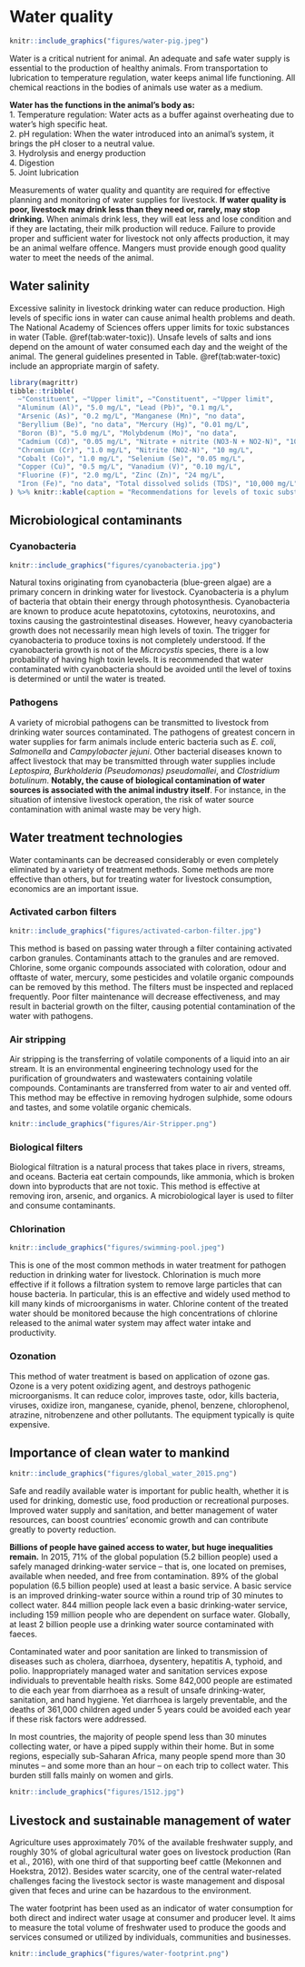 # Water quality

```r
knitr::include_graphics("figures/water-pig.jpeg")
```

Water is a critical nutrient for animal. An adequate and safe water supply is essential to the production of healthy animals. From transportation to lubrication to temperature regulation, water keeps animal life functioning. All chemical reactions in the bodies of animals use water as a medium.

**Water has the functions in the animal's body as:**  
1. Temperature regulation: Water acts as a buffer against overheating due to water's high specific heat.  
2. pH regulation: When the water introduced into an animal's system, it brings the pH closer to a neutral value.  
3. Hydrolysis and energy production  
4. Digestion  
5. Joint lubrication  

Measurements of water quality and quantity are required for effective planning and monitoring of water supplies for livestock. **If water quality is poor, livestock may drink less than they need or, rarely, may stop drinking.** When animals drink less, they will eat less and lose condition and if they are lactating, their milk production will reduce. Failure to provide proper and sufficient water for livestock not only affects production, it may be an animal welfare offence. Mangers must provide enough good quality water to meet the needs of the animal.

## Water salinity
Excessive salinity in livestock drinking water can reduce production. High levels of specific ions in water can cause animal health problems and death. The National Academy of Sciences offers upper limits for toxic substances in water (Table. \@ref(tab:water-toxic)). Unsafe levels of salts and ions depend on the amount of water consumed each day and the weight of the animal. The general guidelines presented in Table. \@ref(tab:water-toxic) include an appropriate margin of safety. 

```r
library(magrittr)
tibble::tribble(
  ~"Constituent", ~"Upper limit", ~"Constituent", ~"Upper limit",
  "Aluminum (Al)", "5.0 mg/L", "Lead (Pb)", "0.1 mg/L",
  "Arsenic (As)", "0.2 mg/L", "Manganese (Mn)", "no data",
  "Beryllium (Be)", "no data", "Mercury (Hg)", "0.01 mg/L",
  "Boron (B)", "5.0 mg/L", "Molybdenum (Mo)", "no data",
  "Cadmium (Cd)", "0.05 mg/L", "Nitrate + nitrite (NO3-N + NO2-N)", "100 mg/L",
  "Chromium (Cr)", "1.0 mg/L", "Nitrite (NO2-N)", "10 mg/L",
  "Cobalt (Co)", "1.0 mg/L", "Selenium (Se)", "0.05 mg/L",
  "Copper (Cu)", "0.5 mg/L", "Vanadium (V)", "0.10 mg/L",
  "Fluorine (F)", "2.0 mg/L", "Zinc (Zn)", "24 mg/L",
  "Iron (Fe)", "no data", "Total dissolved solids (TDS)", "10,000 mg/L"
) %>% knitr::kable(caption = "Recommendations for levels of toxic substances in drinking water for lilvestock. ", booktabs = TRUE)
```


## Microbiological contaminants
### Cyanobacteria
```r
knitr::include_graphics("figures/cyanobacteria.jpg")
```

Natural toxins originating from cyanobacteria (blue-green algae) are a primary concern in drinking water for livestock. Cyanobacteria is a phylum of bacteria that obtain their energy through photosynthesis. Cyanobacteria are known to produce acute hepatotoxins, cytotoxins, neurotoxins, and toxins causing the gastrointestinal diseases. However, heavy cyanobacteria growth does not necessarily mean high levels of toxin. The trigger for cyanobacteria to produce toxins is not completely understood. If the cyanobacteria growth is not of the *Microcystis* species, there is a low probability of having high toxin levels. It is recommended that water contaminated with cyanobacteria should be avoided until the level of toxins is determined or until the water is treated. 

### Pathogens 

A variety of microbial pathogens can be transmitted to livestock from drinking water sources contaminated. The pathogens of greatest concern in water supplies for farm animals include enteric bacteria such as *E. coli*, *Salmonella* and *Campylobacter jejuni*. Other bacterial diseases known to affect livestock that may be transmitted through water supplies include *Leptospira, Burkholderia (Pseudomonas) pseudomallei*, and *Clostridium botulinum*. **Notably, the cause of biological contamination of water sources is associated with the animal industry itself**. For instance, in the situation of intensive livestock operation, the risk of water source contamination with animal waste may be very high. 


## Water treatment technologies

Water contaminants can be decreased considerably or even completely eliminated by a variety of treatment methods. Some methods are more effective than others, but for treating water for livestock consumption, economics are an important issue. 

### Activated carbon filters

```r
knitr::include_graphics("figures/activated-carbon-filter.jpg")
```

This method is based on passing water through a filter containing activated carbon granules. Contaminants attach to the granules and are removed. Chlorine, some organic compounds associated with coloration, odour and offtaste of water, mercury, some pesticides and volatile organic compounds can be removed by this method. The filters must be inspected and replaced frequently. Poor filter maintenance will decrease effectiveness, and may result in bacterial growth on the filter, causing potential contamination of the water with pathogens. 

### Air stripping

Air stripping is the transferring of volatile components of a liquid into an air stream. It is an environmental engineering technology used for the purification of groundwaters and wastewaters containing volatile compounds. Contaminants are transferred from water to air and vented off. This method may be effective in removing hydrogen sulphide, some odours and tastes, and some volatile organic chemicals.

```r
knitr::include_graphics("figures/Air-Stripper.png")
```

### Biological filters
Biological filtration is a natural process that takes place in rivers, streams, and oceans. Bacteria eat certain compounds, like ammonia, which is broken down into byproducts that are not toxic.  This method is effective at removing iron, arsenic, and organics. A microbiological layer is used to filter and consume contaminants.

### Chlorination
```r
knitr::include_graphics("figures/swimming-pool.jpeg")
```

This is one of the most common methods in water treatment for pathogen reduction in drinking water for livestock. Chlorination is much more effective if it follows a filtration system to remove large particles that can house bacteria. In particular, this is an effective and widely used method to kill many kinds of microorganisms in water. Chlorine content of the treated water should be monitored because the high concentrations of chlorine released to the animal water system may affect water intake and productivity.

### Ozonation  
This method of water treatment is based on application of ozone gas. Ozone is a very potent oxidizing agent, and destroys pathogenic microorganisms. It can reduce color, improves taste, odor, kills bacteria, viruses, oxidize iron, manganese, cyanide, phenol, benzene, chlorophenol, atrazine, nitrobenzene and other pollutants.  The equipment typically is quite expensive.  

## Importance of clean water to mankind

```r
knitr::include_graphics("figures/global_water_2015.png")
```

Safe and readily available water is important for public health, whether it is used for drinking, domestic use, food production or recreational purposes. Improved water supply and sanitation, and better management of water resources, can boost countries’ economic growth and can contribute greatly to poverty reduction.

**Billions of people have gained access to water, but huge inequalities remain.** In 2015, 71% of the global population (5.2 billion people) used a safely managed drinking-water service – that is, one located on premises, available when needed, and free from contamination. 89% of the global population (6.5 billion people) used at least a basic service. A basic service is an improved drinking-water source within a round trip of 30 minutes to collect water. 844 million people lack even a basic drinking-water service, including 159 million people who are dependent on surface water. Globally, at least 2 billion people use a drinking water source contaminated with faeces.

Contaminated water and poor sanitation are linked to transmission of diseases such as cholera, diarrhoea, dysentery, hepatitis A, typhoid, and polio. Inappropriately managed water and sanitation services expose individuals to preventable health risks. Some 842,000 people are estimated to die each year from diarrhoea as a result of unsafe drinking-water, sanitation, and hand hygiene. Yet diarrhoea is largely preventable, and the deaths of 361,000 children aged under 5 years could be avoided each year if these risk factors were addressed. 

In most countries, the majority of people spend less than 30 minutes collecting water, or have a piped supply within their home. But in some regions, especially sub-Saharan Africa, many people spend more than 30 minutes – and some more than an hour – on each trip to collect water. This burden still falls mainly on women and girls.

```r
knitr::include_graphics("figures/1512.jpg")
```

## Livestock and sustainable management of water
Agriculture uses approximately 70% of the available freshwater supply, and roughly 30% of global agricultural water goes on livestock production (Ran et al., 2016), with one third of that supporting beef cattle (Mekonnen and Hoekstra, 2012). Besides water scarcity, one of the central water-related challenges facing the livestock sector is waste management and disposal given that feces and urine can be hazardous to the environment. 

The water footprint has been used as an indicator of water consumption for both direct and indirect water usage at consumer and producer level. It aims to measure the total volume of freshwater used to produce the goods and services consumed or utilized by individuals, communities and businesses.

```r
knitr::include_graphics("figures/water-footprint.png")
```